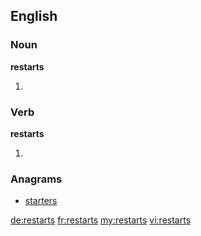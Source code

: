 ==English==

===Noun===
'''restarts'''

# {{plural of|restart}}

===Verb===
'''restarts'''

# {{third-person singular of|restart}}

===Anagrams===
* [[starters#English|starters]]

[[de:restarts]]
[[fr:restarts]]
[[my:restarts]]
[[vi:restarts]]
